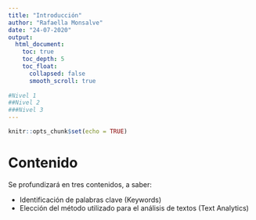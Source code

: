 ```yaml
---
title: "Introducción"
author: "Rafaella Monsalve"
date: "24-07-2020"
output: 
  html_document:
    toc: true
    toc_depth: 5
    toc_float:
      collapsed: false
      smooth_scroll: true
      
#Nivel 1
##Nivel 2
###Nivel 3
---
```


```r
knitr::opts_chunk$set(echo = TRUE)
```


# Contenido {.unnumbered}

Se profundizará en tres contenidos, a saber:

- Identificación de palabras clave (Keywords)
- Elección del método utilizado para el análisis de textos (Text Analytics)
 







